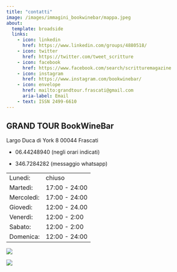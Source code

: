 ```yaml
---
title: "contatti"
image: /images/immagini_bookwinebar/mappa.jpeg
about:
  template: broadside
  links:
    - icon: linkedin
      href: https://www.linkedin.com/groups/4880518/
    - icon: twitter
      href: https://twitter.com/tweet_scritture
    - icon: facebook
      href: https://www.facebook.com/search/scritturemagazine
    - icon: instagram
      href: https://www.instagram.com/bookwinebar/
    - icon: envelope
      href: mailto:grandtour.frascati@gmail.com
      aria-label: Email
    - text: ISSN 2499-6610
---
```


## GRAND TOUR BookWineBar

Largo Duca di York 8 00044 Frascati

-   06.44248940 (negli orari indicati)

```{=html}
<!-- -->
```
-   346.7284282 (messaggio whatsapp)

|             |                |
|-------------|----------------|
| Lunedi:     | chiuso         |
| Martedì:    |  17:00 - 24:00 |
| Mercoledì:  | 17:00 - 24:00  |
| Giovedì:    |  12:00 - 24.00 |
| Venerdì:    | 12:00 - 2:00   |
| Sabato:     | 12:00 - 2:00   |
| Domenica:   | 12:00 - 24:00  |

![](images/immagini_bookwinebar/Fuorinew.jpeg){fig-align="center"}

![](images/immagini_bookwinebar/albar.jpg){fig-align="center"}
